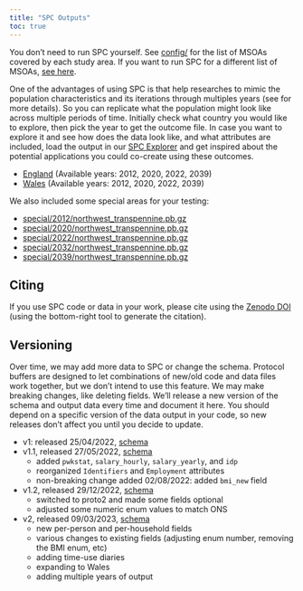 ```yaml
---
title: "SPC Outputs"
toc: true
---
```


You don't need to run SPC yourself. See
[config/](https://github.com/alan-turing-institute/uatk-spc/tree/main/config)
for the list of MSOAs covered by each study area. If you want to run SPC for a
different list of MSOAs, [see here](custom_areas.qmd).

One of the advantages of using SPC is that help researches to mimic the population characteristics and its iterations through multiples years (see  for more details). So you can replicate what the population might look like across multiple periods of time. Initially check what country you would like to explore, then pick the year to get the outcome file. In case you want to explore it and see how does the data look like, and what attributes are included, load the output in our [SPC Explorer](https://alan-turing-institute.github.io/uatk-spc/app/) and get inspired about the potential applications you could co-create using these outcomes. 

- [England](england_outputs.qmd) (Available years: 2012, 2020, 2022, 2039)
- [Wales](wales_outputs.qmd) (Available years: 2012, 2020, 2022, 2039)

We also included some special areas for your testing: 

- [special/2012/northwest_transpennine.pb.gz](https://ramp0storage.blob.core.windows.net/spc-output/v2/special/2012/northwest_transpennine.pb.gz)
- [special/2020/northwest_transpennine.pb.gz](https://ramp0storage.blob.core.windows.net/spc-output/v2/special/2020/northwest_transpennine.pb.gz)
- [special/2022/northwest_transpennine.pb.gz](https://ramp0storage.blob.core.windows.net/spc-output/v2/special/2022/northwest_transpennine.pb.gz)
- [special/2032/northwest_transpennine.pb.gz](https://ramp0storage.blob.core.windows.net/spc-output/v2/special/2032/northwest_transpennine.pb.gz)
- [special/2039/northwest_transpennine.pb.gz](https://ramp0storage.blob.core.windows.net/spc-output/v2/special/2039/northwest_transpennine.pb.gz)

## Citing

If you use SPC code or data in your work, please cite using the [Zenodo
DOI](https://zenodo.org/badge/latestdoi/479038905) (using the bottom-right tool
to generate the citation).

## Versioning

Over time, we may add more data to SPC or change the schema. Protocol buffers
are designed to let combinations of new/old code and data files work together,
but we don't intend to use this feature. We may make breaking changes, like
deleting fields. We'll release a new version of the schema and output data
every time and document it here. You should depend on a specific version of the
data output in your code, so new releases don't affect you until you decide to
update.

- v1: released 25/04/2022, [schema](https://github.com/alan-turing-institute/uatk-spc/blob/a9e8b361e942ba67a93f9b5b6a7d66b7ff8b0239/synthpop.proto)
- v1.1, released 27/05/2022, [schema](https://github.com/alan-turing-institute/uatk-spc/blob/570b65962d0595c0b28e0cf3554d1dd668b3932b/synthpop.proto)
  - added `pwkstat`, `salary_hourly`, `salary_yearly`, and `idp`
  - reorganized `Identifiers` and `Employment` attributes
  - non-breaking change added 02/08/2022: added `bmi_new` field
- v1.2, released 29/12/2022, [schema](https://github.com/alan-turing-institute/uatk-spc/blob/86c550e738a4f9cde052a8e33f0f9d5dcdf6000d/synthpop.proto)
  - switched to proto2 and made some fields optional
  - adjusted some numeric enum values to match ONS
- v2, released 09/03/2023, [schema](https://github.com/alan-turing-institute/uatk-spc/blob/f550a323afadd03bd3bfdd797b66ff2276a2a6d5/synthpop.proto)
  - new per-person and per-household fields
  - various changes to existing fields (adjusting enum number, removing the BMI enum, etc)
  - adding time-use diaries
  - expanding to Wales
  - adding multiple years of output
